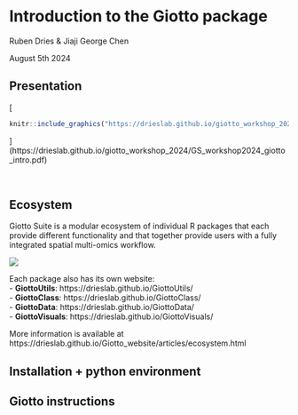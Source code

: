 # Introduction to the Giotto package

Ruben Dries & Jiaji George Chen

August 5th 2024

## Presentation  
  
[
```r
knitr::include_graphics("https://drieslab.github.io/giotto_workshop_2024/GS_workshop2024_giotto_intro.pdf")
```
](https://drieslab.github.io/giotto_workshop_2024/GS_workshop2024_giotto_intro.pdf)

<br>  


## Ecosystem

Giotto Suite is a modular ecosystem of individual R packages that each provide
different functionality and that together provide users with a fully integrated 
spatial multi-omics workflow.

![](img/01_session2/0-giottosuite_ecosystem.png)
  
  
Each package also has its own website:  
- **GiottoUtils**: https://drieslab.github.io/GiottoUtils/  
- **GiottoClass**: https://drieslab.github.io/GiottoClass/   
- **GiottoData**: https://drieslab.github.io/GiottoData/   
- **GiottoVisuals**: https://drieslab.github.io/GiottoVisuals/   

More information is available at https://drieslab.github.io/Giotto_website/articles/ecosystem.html 

## Installation + python environment



## Giotto instructions


